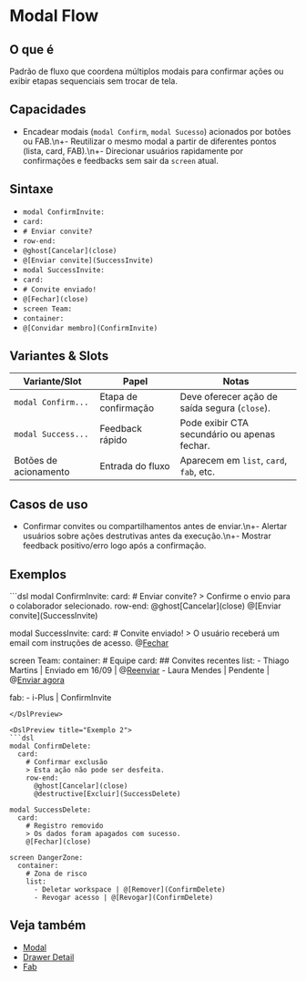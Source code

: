 # Modal Flow

## O que é
Padrão de fluxo que coordena múltiplos modais para confirmar ações ou exibir etapas sequenciais sem trocar de tela.

## Capacidades
- Encadear modais (`modal Confirm`, `modal Sucesso`) acionados por botões ou FAB.\n+- Reutilizar o mesmo modal a partir de diferentes pontos (lista, card, FAB).\n+- Direcionar usuários rapidamente por confirmações e feedbacks sem sair da `screen` atual.

## Sintaxe
- `modal ConfirmInvite:`
- `card:`
- `# Enviar convite?`
- `row-end:`
- `@ghost[Cancelar](close)`
- `@[Enviar convite](SuccessInvite)`
- `modal SuccessInvite:`
- `card:`
- `# Convite enviado!`
- `@[Fechar](close)`
- `screen Team:`
- `container:`
- `@[Convidar membro](ConfirmInvite)`


## Variantes & Slots
| Variante/Slot | Papel | Notas |
| --- | --- | --- |
| `modal Confirm...` | Etapa de confirmação | Deve oferecer ação de saída segura (`close`). |
| `modal Success...` | Feedback rápido | Pode exibir CTA secundário ou apenas fechar. |
| Botões de acionamento | Entrada do fluxo | Aparecem em `list`, `card`, `fab`, etc. |

## Casos de uso
- Confirmar convites ou compartilhamentos antes de enviar.\n+- Alertar usuários sobre ações destrutivas antes da execução.\n+- Mostrar feedback positivo/erro logo após a confirmação.

## Exemplos
<DslPreview title="Exemplo 1">
```dsl
modal ConfirmInvite:
  card:
    # Enviar convite?
    > Confirme o envio para o colaborador selecionado.
    row-end:
      @ghost[Cancelar](close)
      @[Enviar convite](SuccessInvite)

modal SuccessInvite:
  card:
    # Convite enviado!
    > O usuário receberá um email com instruções de acesso.
    @[Fechar](close)

screen Team:
  container:
    # Equipe
    card:
      ## Convites recentes
      list:
        - Thiago Martins | Enviado em 16/09 | @[Reenviar](ConfirmInvite)
        - Laura Mendes | Pendente | @[Enviar agora](ConfirmInvite)

  fab:
    - i-Plus | ConfirmInvite
```
</DslPreview>

<DslPreview title="Exemplo 2">
```dsl
modal ConfirmDelete:
  card:
    # Confirmar exclusão
    > Esta ação não pode ser desfeita.
    row-end:
      @ghost[Cancelar](close)
      @destructive[Excluir](SuccessDelete)

modal SuccessDelete:
  card:
    # Registro removido
    > Os dados foram apagados com sucesso.
    @[Fechar](close)

screen DangerZone:
  container:
    # Zona de risco
    list:
      - Deletar workspace | @[Remover](ConfirmDelete)
      - Revogar acesso | @[Revogar](ConfirmDelete)
```
</DslPreview>

## Veja também
- [Modal](./modal)
- [Drawer Detail](./drawer-detail)
- [Fab](./fab)
